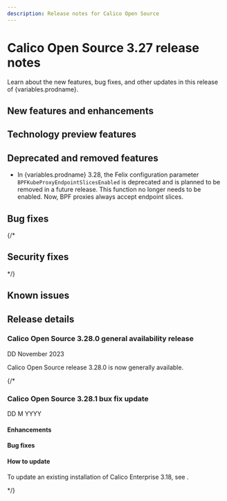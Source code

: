 ```yaml
---
description: Release notes for Calico Open Source
---
```



# Calico Open Source 3.27 release notes

Learn about the new features, bug fixes, and other updates in this release of {variables.prodname}.

## New features and enhancements

## Technology preview features

## Deprecated and removed features

* In {variables.prodname} 3.28, the Felix configuration parameter `BPFKubeProxyEndpointSlicesEnabled` is deprecated and is planned to be removed in a future release.
  This function no longer needs to be enabled. Now, BPF proxies always accept endpoint slices.

## Bug fixes

{/*
## Security fixes
*/}
## Known issues

## Release details

### Calico Open Source 3.28.0 general availability release

DD November 2023

Calico Open Source release 3.28.0 is now generally available.

{/*
### Calico Open Source 3.28.1 bux fix update

DD M YYYY

#### Enhancements

#### Bug fixes

#### How to update

To update an existing installation of Calico Enterprise 3.18, see .

*/}
